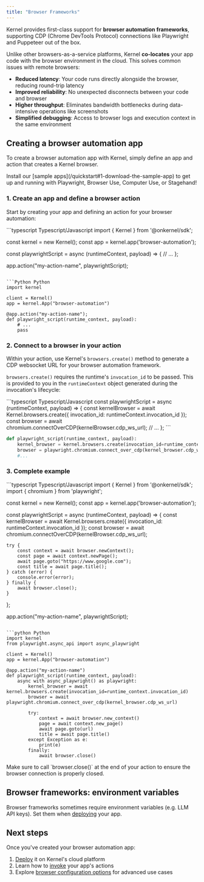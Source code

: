```yaml
---
title: "Browser Frameworks"
---
```


Kernel provides first-class support for **browser automation frameworks**, supporting CDP (Chrome DevTools Protocol) connections like Playwright and Puppeteer out of the box.

Unlike other browsers-as-a-service platforms, Kernel **co-locates** your app code with the browser environment in the cloud. This solves common issues with remote browsers:

- **Reduced latency**: Your code runs directly alongside the browser, reducing round-trip latency
- **Improved reliability**: No unexpected disconnects between your code and browser
- **Higher throughput**: Eliminates bandwidth bottlenecks during data-intensive operations like screenshots
- **Simplified debugging**: Access to browser logs and execution context in the same environment

## Creating a browser automation app

To create a browser automation app with Kernel, simply define an app and action that creates a Kernel browser.

<Tip>
  Install our [sample apps](/quickstart#1-download-the-sample-app) to get up and running with Playwright, Browser Use, Computer Use, or Stagehand!
</Tip>

### 1. Create an app and define a browser action

Start by creating your app and defining an action for your browser automation:

<CodeGroup>
```typescript Typescript/Javascript
import { Kernel } from '@onkernel/sdk';

const kernel = new Kernel();
const app = kernel.app('browser-automation');

const playwrightScript = async (runtimeContext, payload) => {
	// ...
};

app.action("my-action-name", playwrightScript);
```

```Python Python
import kernel

client = Kernel()
app = kernel.App("browser-automation")

@app.action("my-action-name");
def playwright_script(runtime_context, payload):
	# ...
	pass
```
</CodeGroup>

### 2. Connect to a browser in your action

Within your action, use Kernel's `browsers.create()` method to generate a CDP websocket URL for your browser automation framework.

`browsers.create()` requires the runtime's `invocation_id` to be passed. This is provided to you in the `runtimeContext` object generated during the invocation's lifecycle:

<CodeGroup>
```typescript Typescript/Javascript
const playwrightScript = async (runtimeContext, payload) => {
	const kernelBrowser = await Kernel.browsers.create({ invocation_id: runtimeContext.invocation_id });
	const browser = await chromium.connectOverCDP(kernelBrowser.cdp_ws_url);
	// ...
};
```

```python Python
def playwright_script(runtime_context, payload):
	kernel_browser = kernel.browsers.create(invocation_id=runtime_context.invocation_id)
	browser = playwright.chromium.connect_over_cdp(kernel_browser.cdp_ws_url)
	#...
```
</CodeGroup>

### 3. Complete example

<CodeGroup>
```typescript Typescript/Javascript
import { Kernel } from '@onkernel/sdk';
import { chromium } from 'playwright';

const kernel = new Kernel();
const app = kernel.app('browser-automation');

const playwrightScript = async (runtimeContext, payload) => {
	const kernelBrowser = await Kernel.browsers.create({ invocation_id: runtimeContext.invocation_id });
	const browser = await chromium.connectOverCDP(kernelBrowser.cdp_ws_url);

	try {
		const context = await browser.newContext();
		const page = await context.newPage();
		await page.goto("https://www.google.com");
		const title = await page.title();
	} catch (error) {
		console.error(error);
	} finally {
		await browser.close();
	}
};

app.action("my-action-name", playwrightScript);
```

```python Python
import kernel
from playwright.async_api import async_playwright

client = Kernel()
app = kernel.App("browser-automation")

@app.action("my-action-name")
def playwright_script(runtime_context, payload):
    async with async_playwright() as playwright:
    	kernel_browser = await kernel.browsers.create(invocation_id=runtime_context.invocation_id)
    	browser = await playwright.chromium.connect_over_cdp(kernel_browser.cdp_ws_url)

    	try:
			context = await browser.new_context()
      		page = await context.new_page()
        	await page.goto(url)
          	title = await page.title()
		except Exception as e:
			print(e)
      	finally:
			await browser.close()
```
</CodeGroup>

<Info>
	Make sure to call `browser.close()` at the end of your action to ensure the browser connection is properly closed.
</Info>

## Browser frameworks: environment variables

Browser frameworks sometimes require environment variables (e.g. LLM API keys). Set them when [deploying](/launch/deploy#environment-variables) your app.

## Next steps

Once you've created your browser automation app:
1. [Deploy](/launch/deploy) it on Kernel's cloud platform
2. Learn how to [invoke](/launch/invoke) your app's actions
3. Explore [browser configuration options](/launch/browser-persistence) for advanced use cases